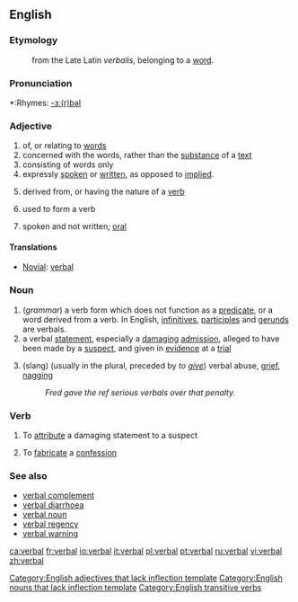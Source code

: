==English==
===Etymology===
:from the Late Latin ''verbalis'', belonging to a [[word]].

===Pronunciation===
*:Rhymes: [[Rhymes:English:-ɜː(r)bəl|-ɜː(r)bəl]]

===Adjective===
{{en-adj|-}}

# of, or relating to [[word]]s
# concerned with the words, rather than the [[substance]] of a [[text]]
# consisting of words only
# expressly [[spoken]] or [[written]], as opposed to [[implied]].
# {{italbrac|grammar}} derived from, or having the nature of a [[verb]]
# {{italbrac|grammar}} used to form a verb
# spoken and not written; [[oral]]

====Translations====
{{top}}
*[[Novial]]: [[verbal]]
{{mid}}
{{bottom}}

===Noun===
{{en-noun}}
#(''grammar'') a verb form which does not function as a [[predicate]], or a word derived from a verb. In English, [[infinitive]]s, [[participle]]s and [[gerund]]s are verbals.
#a verbal [[statement]], especially a [[damaging]] [[admission]], alleged to have been made by a [[suspect]], and given in [[evidence]] at a [[trial]]
#{{rfv-sense}} (slang) (usually in the plural, preceded by ''to [[give]]'') verbal abuse, [[grief]], [[nag]]ging
#:''Fred gave the ref serious verbals over that penalty.''

===Verb===
{{en-verb}}
#{{rfv-sense}} {{transitive}} To [[attribute]] a damaging statement to a suspect
#{{rfv-sense}} {{transitive}} To [[fabricate]] a [[confession]]

===See also===
*[[verbal complement]]
*[[verbal diarrhoea]]
*[[verbal noun]]
*[[verbal regency]]
*[[verbal warning]]

[[Category:English adjectives that lack inflection template]]
[[Category:English nouns that lack inflection template]]
[[Category:English transitive verbs]]

[[ca:verbal]]
[[fr:verbal]]
[[io:verbal]]
[[it:verbal]]
[[pl:verbal]]
[[pt:verbal]]
[[ru:verbal]]
[[vi:verbal]]
[[zh:verbal]]